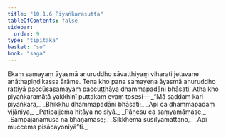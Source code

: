 ```yaml
---
title: "10.1.6 Piyaṅkarasutta"
tableOfContents: false
sidebar:
  order: 9
type: "tipitaka"
basket: "su"
book: "saga"
---
```



<DynamicBreadcrumb />

<Division number="240" book="saga">

<Paragraph number="1479" book="saga">
Ekaṃ samayaṃ āyasmā anuruddho sāvatthiyaṃ viharati jetavane anāthapiṇḍikassa ārāme. Tena kho pana samayena āyasmā anuruddho rattiyā paccūsasamayaṃ paccuṭṭhāya dhammapadāni bhāsati. Atha kho piyaṅkaramātā yakkhinī puttakaṃ evaṃ tosesi—
</Paragraph>

<Paragraph number="1480" type="verses" book="saga">
_“Mā saddaṃ kari piyaṅkara,_  
_Bhikkhu dhammapadāni bhāsati;_  
_Api ca dhammapadaṃ vijāniya,_  
_Paṭipajjema hitāya no siyā._  

</Paragraph>

<Paragraph number="1481" type="verses" book="saga">
_Pāṇesu ca saṃyamāmase,_  
_Sampajānamusā na bhaṇāmase;_  
_Sikkhema susīlyamattano,_  
_Api muccema pisācayoniyā”ti._
</Paragraph>
</Division>